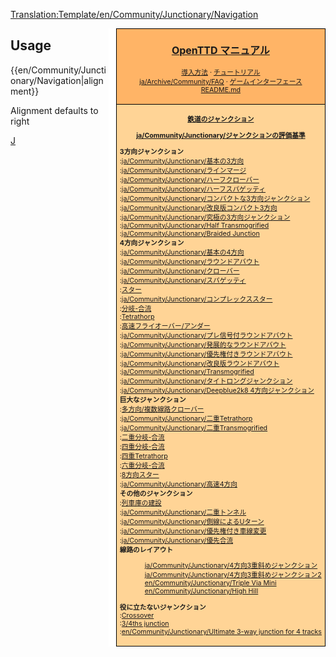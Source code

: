 <noinclude>[[Translation:Template/en/Community/Junctionary/Navigation]]</noinclude><div style="float:right; padding-left:12px; background:#ffffff;">
<div style="border:1px solid #000000; background:#ffb466; padding:5px; -moz-border-radius-topleft:5px; -moz-border-radius-topright:5px; font-size: 12pt;">
<center><strong><font size="3">[[ja/Manual/Main Page|OpenTTD マニュアル]]</font></strong></center>
<div style="font-size: 8pt; text-align: center;">
[[ja/Manual/Installation|導入方法]] &middot; 
[[ja/Manual/Tutorial/Main Page|チュートリアル]]<br />
[[ja/Archive/Community/FAQ]] &middot; 
[[ja/Manual/Game interface|ゲームインターフェース]]<br />
[https://github.com/OpenTTD/OpenTTD/blob/master/README.md README.md]
</div>
</div>
<div style="border:1px solid black; border-top-width: 0px; background:#ffd496; padding:5px; -moz-border-radius-bottomleft:5px; -moz-border-radius-bottomright:8px; font-size: 8pt;">

<center>'''[[ja/Community/Junctionary/Main Page|鉄道のジャンクション]]'''</center>
<center>'''[[ja/Community/Junctionary/ジャンクションの評価基準]]'''</center>

'''3方向ジャンクション'''<br>
:[[ja/Community/Junctionary/基本の3方向]]<br>
:[[ja/Community/Junctionary/ラインマージ]]<br>
:[[ja/Community/Junctionary/ハーフクローバー]]<br>
:[[ja/Community/Junctionary/ハーフスパゲッティ]]<br>
:[[ja/Community/Junctionary/コンパクトな3方向ジャンクション]]<br>
:[[ja/Community/Junctionary/改良版コンパクト3方向]]<br>
:[[ja/Community/Junctionary/究極の3方向ジャンクション]]<br>
:[[ja/Community/Junctionary/Half Transmogrified]]<br>
:[[ja/Community/Junctionary/Braided Junction]]<br>

'''4方向ジャンクション'''<br>
:[[ja/Community/Junctionary/基本の4方向]]<br>
:[[ja/Community/Junctionary/ラウンドアバウト]]<br>
:[[ja/Community/Junctionary/クローバー]]<br>
:[[ja/Community/Junctionary/スパゲッティ]]<br>
:[[ja/Community/Junctionary/スタージャンクション|スター]]<br>
:[[ja/Community/Junctionary/コンプレックススター]]<br>
:[[ja/Community/Junctionary/分岐-合流ジャンクション|分岐-合流]]<br>
:[[ja/Community/Junctionary/Tetrathorp-Junction|Tetrathorp]]<br>
:[[ja/Community/Junctionary/高速フライオーバーアンダー|高速フライオーバー/アンダー]]<br>
:[[ja/Community/Junctionary/プレ信号付ラウンドアバウト]]<br>
:[[ja/Community/Junctionary/発展的なラウンドアバウト]]<br>
:[[ja/Community/Junctionary/優先権付きラウンドアバウト]]<br>
:[[ja/Community/Junctionary/改良版ラウンドアバウト]]<br>
:[[ja/Community/Junctionary/Transmogrified]]<br>
:[[ja/Community/Junctionary/タイトロングジャンクション]]<br>
:[[ja/Community/Junctionary/Deepblue2k8 4方向ジャンクション]]<br>

'''巨大なジャンクション'''<br>
:[[ja/Community/Junctionary/二重クローバー|多方向/複数線路クローバー]]<br>
:[[ja/Community/Junctionary/二重Tetrathorp]]<br>
:[[ja/Community/Junctionary/二重Transmogrified]]<br>
:[[ja/Community/Junctionary/二重分岐-合流ジャンクション|二重分岐-合流]]<br>
:[[ja/Community/Junctionary/四重分岐-合流ジャンクション|四重分岐-合流]]<br>
:[[ja/Community/Junctionary/四重Tetrathorpジャンクション|四重Tetrathorp]]<br>
:[[ja/Community/Junctionary/六重分岐-合流ジャンクション|六重分岐-合流]]<br>
:[[ja/Community/Junctionary/8方向スタージャンクション|8方向スター]]<br>
:[[ja/Community/Junctionary/高速4方向]]<br>

'''その他のジャンクション'''<br>
:[[ja/Manual/Building depots|列車庫の建設]]<br>
:[[ja/Community/Junctionary/二重トンネル]]<br>
:[[ja/Community/Junctionary/側線によるUターン]]<br>
:[[ja/Community/Junctionary/優先権付き車線変更]]<br>
:[[ja/Community/Junctionary/優先合流]]<br>

'''線路のレイアウト'''
:[[ja/Community/Junctionary/4方向3重斜めジャンクション]]<br>
:[[ja/Community/Junctionary/4方向3重斜めジャンクション2]]<br>
:[[en/Community/Junctionary/Triple Via Mini]]<br>
:[[en/Community/Junctionary/High Hill]]<br>

'''役に立たないジャンクション'''<br>
:[[en/Community/Junctionary/Crossover-Junction|Crossover]]<br>
:[[en/Community/Junctionary/3∕4ths junction|3/4ths junction]]<br>
:[[en/Community/Junctionary/Ultimate 3-way junction for 4 tracks]]<br>

</div>
</div>
<noinclude>


==Usage==
<nowiki>{{en/Community/Junctionary/Navigation|alignment}}</nowiki>

Alignment defaults to right
[[Category:en/Navigation|J]]
</noinclude>